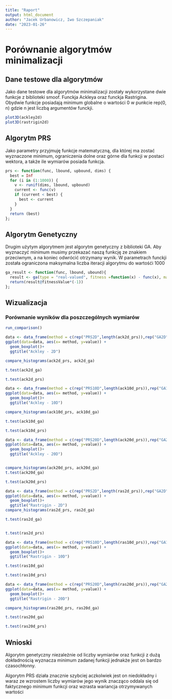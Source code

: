```yaml
---
title: "Raport"
output: html_document
author: "Jacek Urbanowicz, Iwo Szczepaniak"
date: "2023-01-26"
---
```


# Porównanie algorytmów minimalizacji

## Dane testowe dla algorytmów

Jako dane testowe dla algorytmów minimalizacji zostały wykorzystane dwie funkcje z biblioteki smoof. Funckja Ackleya oraz funckja Rastrigina. Obydwie funkcje posiadają minimum globalne o wartości 0 w punkcie rep(0, n) gdzie n jest liczbą argumentów funckji.

```r
plot3D(ackley2d)
plot3D(rastrigin2d)
```

## Algorytm PRS

Jako parametry przyjmuję funkcje matematyczną, dla której ma zostać wyznaczone minimum, ograniczenia dolne oraz górne dla funkcji w postaci wektora, a także ile wymiarów posiada funkcja.

```r
prs <- function(func, lbound, upbound, dims) {
  best = Inf
  for (i in (1:1000)) {
    v <- runif(dims, lbound, upbound)
    current <- func(v)
    if (current < best) {
      best <- current
    }
  }
  return (best)
};

```

## Algorytm Genetyczny

Drugim użytym algorytmem jest algorytm genetyczny z biblioteki GA. Aby wyznaczyć minimum musimy przekazać naszą funkcję ze znakiem przeciwnym, a na koniec odwrócić otrzymany wynik. W parametrach funckji została ograniczona maksymalna liczba iteracji algorytmu do wartośći 1000

```r
ga_result <- function(func, lbound, ubound){
  result <- ga(type = "real-valued", fitness =function(x) - func(x), maxiter = 1000, monitor = FALSE, lower = c(th = lbound), upper = ubound)
  return(result@fitnessValue*(-1))
};
```

## Wizualizacja

### Porównanie wyników dla poszczególnych wymiarów

```r
run_comparison()
```

```r
data <- data_frame(method = c(rep("PRS2D",length(ack2d_prs)),rep("GA2D",length(ack2d_ga))),value = c(ack2d_prs,ack2d_ga))
ggplot(data=data, aes(x= method, y=value)) +
  geom_boxplot()+
  ggtitle("Ackley - 2D")

compare_histograms(ack2d_prs, ack2d_ga)

t.test(ack2d_ga)

t.test(ack2d_prs)
```

```r
data <- data_frame(method = c(rep("PRS10D",length(ack10d_prs)),rep("GA10D",length(ack10d_ga))),value = c(ack10d_prs,ack10d_ga))
ggplot(data=data, aes(x= method, y=value)) +
  geom_boxplot()+
  ggtitle("Ackley - 10D")

compare_histograms(ack10d_prs, ack10d_ga)

t.test(ack10d_ga)

t.test(ack10d_prs)
```

```r
data <- data_frame(method = c(rep("PRS20D",length(ack20d_prs)),rep("GA20D",length(ack20d_ga))),value = c(ack20d_prs,ack20d_ga))
ggplot(data=data, aes(x= method, y=value)) +
  geom_boxplot()+
  ggtitle("Ackley - 20D")


compare_histograms(ack20d_prs, ack20d_ga)
t.test(ack20d_ga)

t.test(ack20d_prs)
```

```r
data <- data_frame(method = c(rep("PRS2D",length(ras2d_prs)),rep("GA2D",length(ras2d_ga))),value = c(ras2d_prs,ras2d_ga))
ggplot(data=data, aes(x= method, y=value)) +
  geom_boxplot()+
  ggtitle("Rastrigin - 2D")
compare_histograms(ras2d_prs, ras2d_ga)

t.test(ras2d_ga)


t.test(ras2d_prs)
```

```r
data <- data_frame(method = c(rep("PRS10D",length(ras10d_prs)),rep("GA10D",length(ras10d_ga))),value = c(ras10d_prs,ras10d_ga))
ggplot(data=data, aes(x= method, y=value)) +
  geom_boxplot()+
  ggtitle("Rastrigin - 10D")

t.test(ras10d_ga)

t.test(ras10d_prs)
```

```r
data <- data_frame(method = c(rep("PRS20D",length(ras20d_prs)),rep("GA20D",length(ras20d_ga))),value = c(ras20d_prs,ras20d_ga))
ggplot(data=data, aes(x= method, y=value)) +
  geom_boxplot()+
  ggtitle("Rastrigin - 20D")

compare_histograms(ras20d_prs, ras20d_ga)

t.test(ras20d_ga)

t.test(ras20d_prs)
```

## Wnioski

Algorytm genetyczny niezależnie od liczby wymiarów oraz funkcji z dużą dokładnością wyznacza minimum zadanej funkcji jednakże jest on bardzo czasochłonny.

Algorytm PRS działa znacznie szybciej aczkolwiek jest on niedokładny i waraz ze wzrostem liczby wymiarów jego wynik znacząco oddala się od faktycznego minimum funkcji oraz wzrasta wariancja otrzymywanych wartości
